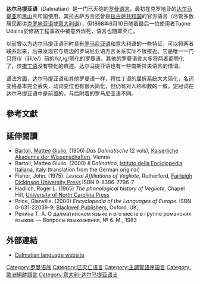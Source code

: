 {{NoteTA|G1=地名|}}
{{request translation}}
{{Infobox Language
|name=达尔马提亚语
|familycolor=Indo-European
|states=[[克罗地亚|克罗地亚]]、[[黑山|黑山]]
|region=亚得里亚海岸边
|extinct=1898年6月10日，''[[Tuone_Udaina|Tuone Udaina]]''被炸死之日
|fam2=[[意大利语族|意大利语族]]
|fam3=[[罗曼语族|罗曼语族]]
|fam4=[[意大利-西罗曼语支|意大利-西罗曼语支]]
|fam5=[[意大利-达尔马提亚语支|意大利-达尔马提亚语支]]
|iso2=roa|iso3=dlm
|vitality=e}}

'''达尔马提亚语'''（Dalmatian）是一门已灭绝的[[罗曼语族|罗曼语言]]，最初在克罗地亚的[[达尔马提亚|达尔马提亚]]和[[黑山|黑山]]共和国使用，其拉古萨方言还曾是[[拉古萨共和国|拉古萨共和国]]的官方语言（尽管多数居民都讲[[克罗地亚语|克罗地亚语]]或[[意大利语|意大利语]]），但1898年6月10日随着最后一位使用者Tuone Udaina於修路工程事故中被意外炸死，语言也随即灭亡。

以前曾以为达尔马提亚语同时具有[[罗马尼亚语|罗马尼亚语]]和意大利语的一些特征，可以将两者联系起来，后来发现它与周边的罗马尼亚语方言关系实际不很接近。它是唯一一门只将/i/（非/e/）前的/k/,/g/颚化的罗曼语，其他的罗曼语言大多将两者都颚化了，仅[[撒丁语|撒丁语]]没有颚化的痕迹。达尔马提亚语也有一些南斯拉夫语言的借词。

语法方面，达尔马提亚语和其他罗曼语一样，将拉丁语的屈折系统大大简化，名词变格基本完全丢失，动词变位也有很大简化，但仍有对人称和数的一致。定冠词在达尔马提亚语中是前置的，与后附着的罗马尼亚语不同。

==參考文獻==
{{Reflist}}

==延伸閱讀==
* [[Matteo_Giulio_Bartoli|Bartoli, Matteo Giulio]], (1906) ''Das Dalmatische'' (2 vols), [[Austrian_Academy_of_Sciences|Kaiserliche Akademie der Wissenschaften]], Vienna
* Bartoli, Matteo Giulio. (2000) ''Il Dalmatico'', [[Enciclopedia_Italiana|Istituto della Enciclopedia Italiana]], Italy (translation from the German original)
* Fisher, John. (1975). ''Lexical Affiliations of Vegliote'', Rutherford, [[Fairleigh_Dickinson_University_Press|Fairleigh Dickinson University Press]] ISBN 0-8386-7796-7
* Hadlich, Roger L. (1965) ''The phonological history of Vegliote'', Chapel Hill, [[University_of_North_Carolina_Press|University of North Carolina Press]]
* Price, Glanville. (2000) ''Encyclopedia of the Languages of Europe''. ISBN 0-631-22039-9; [[Wiley-Blackwell|Blackwell Publishers]], Oxford, UK;
*Репина Т. А. О далматинском языке и его месте в группе романских языков. — Вопросы языкознания, № 6. М., 1983 {{ru}}

==外部連結==
{{incubator|code=dlm}}
{{commons category|Dalmatian language}}
*[http://dalmatianlanguage.yolasite.com Dalmatian language website] {{Wayback|url=http://dalmatianlanguage.yolasite.com/ |date=20120305071051 }}

[[Category:罗曼语族|Category:罗曼语族]]
[[Category:已灭亡语言|Category:已灭亡语言]]
[[Category:主謂賓語序語言|Category:主謂賓語序語言]]
[[Category:歐洲絕跡語言|Category:歐洲絕跡語言]]
[[Category:意大利-达尔马提亚语支|Category:意大利-达尔马提亚语支]]
